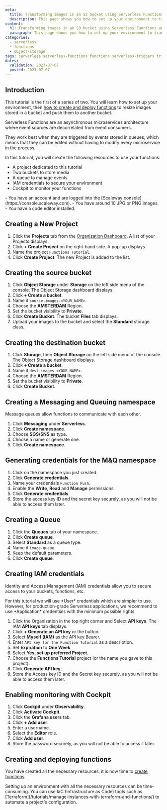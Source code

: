```yaml
---
meta:
  title: Transforming images in an S3 bucket using Serverless Functions and Triggers - Set up
  description: This page shows you how to set up your environment to transform images in an S3 bucket using Serverless Functions and Triggers
content:
  h1: Transforming images in an S3 bucket using Serverless Functions and Triggers - Set up
  paragraph: This page shows you how to set up your environment to transform images in an S3 bucket using Serverless Functions and Triggers
categories:
  - serverless
  - functions
  - object-storage
tags: serverless serverless-functions functions serverless-triggers triggers sqs-queue bucket
dates:
  validation: 2023-07-07
  posted: 2023-07-07
---
```


## Introduction

This tutorial is the first of a series of two. You will learn how to set up your environment, then [how to create and deploy functions](/tutorials/transform-bucket-images-triggers-functions-deploy/) to resize images stored in a bucket and push them to another bucket.

<Lightbox src="scaleway-faas-image-transform.webp" alt="" />

Serverless Functions are an asynchronous microservices architecture where event sources are decorrelated from event consumers.

They work best when they are triggered by events stored in queues, which means that they can be edited without having to modify every microservice in the process.

In this tutorial, you will create the following resources to use your functions:

- A project dedicated to this tutorial
- Two buckets to store media
- A queue to manage events
- IAM credentials to secure your environment
- Cockpit to monitor your functions

<Macro id="iam-requirements" />
 
<Message type="requirement">
  - You have an account and are logged into the [Scaleway console](https://console.scaleway.com).
  - You have around 10 JPG or PNG images.
  - You have a code editor installed.
</Message>

## Creating a New Project

1. Click the **Projects** tab from the [Organization Dashboard](https://console.scaleway.com/organization). A list of your Projects displays.
2. Click **+ Create Project** on the right-hand side. A pop-up displays. 
3. Name the project `Functions Tutorial`.
4. Click **Create Project**. The new Project is added to the list. 

## Creating the source bucket

1. Click **Object Storage** under **Storage** on the left side menu of the console. The Object Storage dashboard displays.
3. Click **+ Create a bucket**.
4. Name it `source-images-<YOUR_NAME>`.
5. Choose the **AMSTERDAM** Region.
6. Set the bucket visibility to **Private**.
7. Click **Create Bucket**. The bucket **Files** tab displays.
8. Upload your images to the bucket and select the **Standard** storage class.

## Creating the destination bucket

1. Click **Storage**, then **Object Storage** on the left side menu of the console. The Object Storage dashboard displays.
2. Click **+ Create a bucket**.
3. Name it `dest-images-<YOUR_NAME>`.
4. Choose the **AMSTERDAM** Region.
5. Set the bucket visibility to **Private**.
6. Click **Create Bucket**.

## Creating a Messaging and Queuing namespace

Message queues allow functions to communicate with each other.

1. Click **Messaging** under **Serverless**.
2. Click **Create namespace**.
3. Choose **SQS/SNS** as type.
4. Choose a name or generate one.
5. Click **Create namespace**.

## Generating credentials for the M&Q namespace

1. Click on the namespace you just created.
2. Click **Generate credentials**.
3. Name your credentials `Function Push`.
4. Enable the **Write**, **Read** and **Manage** permissions.
5. Click **Generate credentials**.
6. Store the access key ID and the secret key securely, as you will not be able to access them later.

## Creating a Queue

1. Click the **Queues** tab of your namespace.
2. Click **Create queue**.
3. Select **Standard** as a queue type.
4. Name it `image-queue`. 
5. Keep the default parameters.
6. Click **Create queue**.

## Creating IAM credentials

Identity and Access Management (IAM) credentials allow you to secure access to your buckets, functions, etc. 

<Message type="note">
    For this tutorial we will use *User* credentials which are simpler to use. However, for production-grade Serverless applications, we recommend to use *Application* credentials with the minimum possible rights.
</Message>

1. Click the Organization in the top right corner and Select **API keys**. The IAM **API keys** tab displays.
2. Click **+ Generate an API key** or the <Icon name="plus" /> button.
3. Select **Myself (IAM)** as the API key Bearer.
4. Enter `API key for the Function Tutorial` as a description.
5. Set **Expiration** to **One Week**.
6. Select **Yes, set up preferred Project**.
7. Choose the **Functions Tutorial** project (or the name you gave to this project).
8. Click **Generate API key**.
9. Store the Access key ID and the Secret key securely, as you will not be able to access them later.

## Enabling monitoring with Cockpit

1. Click **Cockpit** under **Observability**.
2. Click **Activate Cockpit**.
3. Click the **Grafana users** tab. 
4. Click **+ Add user**.
5. Enter a username.
6. Select the **Editor** role.
7. Click **Add user**.
8. Store the password securely, as you will not be able to access it later.

## Creating and deploying functions

You have created all the necessary resources, it is now time to [create functions](/tutorials/transform-bucket-images-triggers-functions-deploy/).

<Message type="tip">
Setting up an environment with all the necessary resources can be time-consuming. You can use IaC (Infrastructure as Code) tools such as [Terraform](/tutorials/manage-instances-with-terraform-and-functions/) to automate a project's configuration.
</Message>
